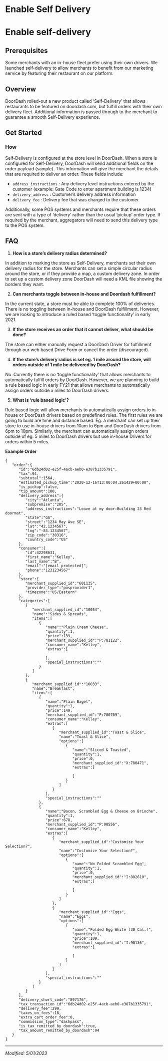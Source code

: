# Enable Self Delivery

# Enable self-delivery

## Prerequisites[​](#prerequisites "Direct link to heading")

Some merchants with an in-house fleet prefer using their own drivers. We launched
self-delivery to allow merchants to benefit from our marketing service by featuring their
restaurant on our platform.

## Overview[​](#overview "Direct link to heading")

DoorDash rolled-out a new product called ‘Self-Delivery’ that allows restaurants to be featured
on doordash.com, but fulfill orders with their own delivery fleet. Additional information is passed
through to the merchant to guarantee a smooth Self-Delivery experience.

## Get Started[​](#get-started "Direct link to heading")

### How[​](#how "Direct link to heading")

Self-Delivery is configured at the store level in DoorDash. When a store is configured for
Self-Delivery, DoorDash will send additional fields on the order payload (sample). This
information will give the merchant the details that are required to deliver an order. These
fields include:

* `address_instructions` : Any delivery level instructions entered by the customer (example: Gate Code to enter apartment building is 1234)
* `delivery_address` : Customer’s delivery address information
* `delivery_fee` : Delivery fee that was charged to the customer

Additionally, some POS systems and merchants require that these orders are sent with a type
of ‘delivery’ rather than the usual ‘pickup’ order type. If required by the merchant, aggregators
will need to send this delivery type to the POS system.

## FAQ[​](#faq "Direct link to heading")

1. **How is a store’s delivery radius determined?**

In addition to marking the store as Self-Delivery, merchants set their own delivery radius for the store. Merchants can set a simple circular radius around the store, or if they provide a map, a custom delivery zone. In order to set up a custom delivery zone DoorDash will need a KML file showing the borders they want.

2. **Can merchants toggle between in-house and Doordash fulfillment?**

In the current state, a store must be able to complete 100% of deliveries. There is
no toggling between in-house and DoorDash fulfillment. However, we are looking to
introduce a ruled based ‘toggle functionality’ in early 2021.

3. **If the store receives an order that it cannot deliver, what should be done?**

The store can either manually request a DoorDash Driver for fulfillment through our web
based Drive Form or cancel the order (discouraged).

4. **If the store’s delivery radius is set eg. 1 mile around the store, will orders outside
   of 1 mile be delivered by DoorDash?**

No .Currently there is no ‘toggle functionality’ that allows merchants to automatically
fulfill orders by DoorDash. However, we are planning to build a rule based logic in early
FY21 that allows merchants to automatically assign orders outside x miles to DoorDash
drivers.

5. **What is ‘rule based logic’?**

Rule based logic will allow merchants to automatically assign orders to in-house or
DoorDash drivers based on predefined rules. The first rules we are going to build are
time and distance based. Eg. a merchant can set up their store to use in-house drivers
from 10am to 6pm and DoorDash drivers from 6pm to 10pm. Similarly, the merchant can
automatically assign orders outside of eg. 5 miles to DoorDash drivers but use in-house
Drivers for orders within 5 miles.

**Example Order**

```
{  
   "order":{  
      "id":"6db24d02-e25f-4acb-aeb0-e387b1335791",  
      "tax":94,  
      "subtotal":1564,  
      "estimated_pickup_time":"2020-12-16T13:00:04.261429+00:00",  
      "is_pickup":false,  
      "tip_amount":100,  
      "delivery_address":{  
         "city":"Atlanta",  
         "subpremise":"205",  
         "address_instructions":"Leave at my door:Building 23 Red doormat",  
         "state":"GA",  
         "street":"1234 May Ave SE",  
         "lat":"42.1234567",  
         "lng":"-83.1234567",  
         "zip_code":"30316",  
         "country_code":"US"  
      },  
      "consumer":{  
         "id":42298631,  
         "first_name":"Kelley",  
         "last_name":"B",  
         "email":"[email protected]",  
         "phone":"1231234567"  
      },  
      "store":{  
         "merchant_supplied_id":"601135",  
         "provider_type":"posprovider1",  
         "timezone":"US/Eastern"  
      },  
      "categories":[  
         {  
            "merchant_supplied_id":"10054",  
            "name":"Sides & Spreads",  
            "items":[  
               {  
                  "name":"Plain Cream Cheese",  
                  "quantity":1,  
                  "price":139,  
                  "merchant_supplied_id":"P:781122",  
                  "consumer_name":"Kelley",  
                  "extras":[  
                       
                  ],  
                  "special_instructions":""  
               }  
            ]  
         },  
         {  
            "merchant_supplied_id":"10033",  
            "name":"Breakfast",  
            "items":[  
               {  
                  "name":"Plain Bagel",  
                  "quantity":1,  
                  "price":149,  
                  "merchant_supplied_id":"P:780709",  
                  "consumer_name":"Kelley",  
                  "extras":[  
                     {  
                        "merchant_supplied_id":"Toast & Slice",  
                        "name":"Toast & Slice",  
                        "options":[  
                           {  
                              "name":"Sliced & Toasted",  
                              "quantity":1,  
                              "price":0,  
                              "merchant_supplied_id":"X:780471",  
                              "extras":[  
                                   
                              ]  
                           }  
                        ]  
                     }  
                  ],  
                  "special_instructions":""  
               },  
               {  
                  "name":"Bacon, Scrambled Egg & Cheese on Brioche",  
                  "quantity":1,  
                  "price":678,  
                  "merchant_supplied_id":"P:90556",  
                  "consumer_name":"Kelley",  
                  "extras":[  
                     {  
                        "merchant_supplied_id":"Customize Your Selection?",  
                        "name":"Customize Your Selection?",  
                        "options":[  
                           {  
                              "name":"No Folded Scrambled Egg",  
                              "quantity":1,  
                              "price":0,  
                              "merchant_supplied_id":"I:802610",  
                              "extras":[  
                                   
                              ]  
                           }  
                        ]  
                     },  
                     {  
                        "merchant_supplied_id":"Eggs",  
                        "name":"Eggs",  
                        "options":[  
                           {  
                              "name":"Folded Egg White (30 Cal.)",  
                              "quantity":1,  
                              "price":109,  
                              "merchant_supplied_id":"I:90136",  
                              "extras":[  
                                   
                              ]  
                           }  
                        ]  
                     }  
                  ],  
                  "special_instructions":""  
               }  
            ]  
         }  
      ],  
      "delivery_short_code":"897176",  
      "tax_transaction_id":"6db24d02-e25f-4acb-aeb0-e387b1335791",  
      "delivery_fee":299,  
      "taxes_on_fees":18,  
      "extra_cart_order_fee":0,  
      "commission_type":"dashpass",  
      "is_tax_remitted_by_doordash":true,  
      "tax_amount_remitted_by_doordash":94  
   }  
}                            

```

---

*Modified: 5/01/2023*

